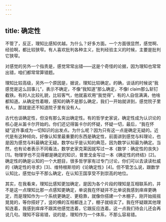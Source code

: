 ```yaml
---
---
---
```

title: 确定性
---




不管了，反正，理知比感知优越。为什么？好多方面。一个方面很显然，感觉啊、经验啊，都比较狭窄。有人喜欢批判各种主义，批判经验主义的时候，主要是批判它狭窄。

对感觉的另外一个指责是，感觉常常出错——这是个奇怪的论据，因为理知也常常出错，咱们都常常算错题。

理知比较高级，另外一个原因是，据说，理知比较确定。的确，谈话的时候说“我感觉是这么回事儿”，表示不确定，不像“我知道”那么确定，不像I claim那么斩钉截铁。有的人比较礼貌，比较客气，他就喜欢用“我觉得”，有的人自信满满，他啥都知道。从确定性着眼，感知的确不是那么确定，我们一开始就讲到，感觉院子里有人，那就是还不知道院子里有没有人。

古代也谈确定性，但没有那么突出确定性。有的哲学史家说，确定性成为认识论的核心是从笛卡尔开始的。你们还记得笛卡尔的怀疑，怀疑一切，最后，“我在怀疑”这件事成为一切知识的出发点。为什么呢？因为只有这一点是确定无疑的。近代是有这种倾向，好像认知里最重要的东西是确定性，前面讲到感觉与料理论，也是因为感觉与料最确定无疑。数学似乎是认知的典范，因为数学认知最为确定。当然，也有论者表示不同看法，数学史家克莱因就写过一本《数学：确定性的丧失》[1]。物理学也不见得都是确定的知识，普里戈金写过一本《确定性的终结》[2]。确定性的确是认知的一个大题目，很多哲学家有过专门讨论，你们可以去读读杜威的《确定性的寻求》[3]、维特根斯坦的《论确定性》[4]。但不管怎么说，跟数学认知比，感觉似乎不那么确定，在认知王国享受不到崇高的地位。

其实，在我看来，理知比感知更加确定，是因为各个片段的理知是互相联系的，并不是这一点理知比那一点感知更确定，单说我在怀疑并不比单说我感到痒痒更确定，而是理知作为一个系统更确定、更稳靠，就像你搭建一个木棚子，刚开始摇摇晃晃的，等你搭好了，竖的横的互相都连上了，棚子就结实了。我在怀疑跟其他理知连着，我感到痒痒不跟其他感觉连着，它跟反应连着。这一点我们待会儿还会再说几句。理知不容易错，说的是，理知作为一个体系，不那么容易错。